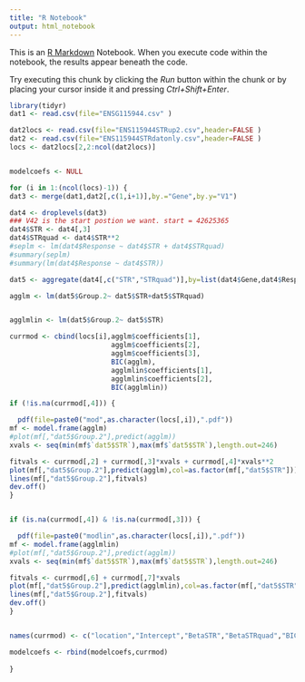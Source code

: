 ```yaml
---
title: "R Notebook"
output: html_notebook
---
```


This is an [R Markdown](http://rmarkdown.rstudio.com) Notebook. When you execute code within the notebook, the results appear beneath the code. 

Try executing this chunk by clicking the *Run* button within the chunk or by placing your cursor inside it and pressing *Ctrl+Shift+Enter*. 

```r
library(tidyr)
dat1 <- read.csv(file="ENSG115944.csv" )

dat2locs <- read.csv(file="ENS115944STRup2.csv",header=FALSE )
dat2 <- read.csv(file="ENS115944STRdatonly.csv",header=FALSE )
locs <- dat2locs[2,2:ncol(dat2locs)]


modelcoefs <- NULL

for (i in 1:(ncol(locs)-1)) {
dat3 <- merge(dat1,dat2[,c(1,i+1)],by.="Gene",by.y="V1")

dat4 <- droplevels(dat3)
### V42 is the start postion we want. start = 42625365
dat4$STR <- dat4[,3]
dat4$STRquad <- dat4$STR**2
#seplm <- lm(dat4$Response ~ dat4$STR + dat4$STRquad)
#summary(seplm)
#summary(lm(dat4$Response ~ dat4$STR))

dat5 <- aggregate(dat4[,c("STR","STRquad")],by=list(dat4$Gene,dat4$Response),FUN=sum,na.rm=TRUE)

agglm <- lm(dat5$Group.2~ dat5$STR+dat5$STRquad)


agglmlin <- lm(dat5$Group.2~ dat5$STR)

currmod <- cbind(locs[i],agglm$coefficients[1],
                         agglm$coefficients[2],
                         agglm$coefficients[3],
                         BIC(agglm),
                         agglmlin$coefficients[1],
                         agglmlin$coefficients[2],
                         BIC(agglmlin))

if (!is.na(currmod[,4])) {

  pdf(file=paste0("mod",as.character(locs[,i]),".pdf"))
mf <- model.frame(agglm)
#plot(mf[,"dat5$Group.2"],predict(agglm))
xvals <- seq(min(mf$`dat5$STR`),max(mf$`dat5$STR`),length.out=246)

fitvals <- currmod[,2] + currmod[,3]*xvals + currmod[,4]*xvals**2
plot(mf[,"dat5$Group.2"],predict(agglm),col=as.factor(mf[,"dat5$STR"]))
lines(mf[,"dat5$Group.2"],fitvals)
dev.off()
}


if (is.na(currmod[,4]) & !is.na(currmod[,3])) {

  pdf(file=paste0("modlin",as.character(locs[,i]),".pdf"))
mf <- model.frame(agglmlin)
#plot(mf[,"dat5$Group.2"],predict(agglm))
xvals <- seq(min(mf$`dat5$STR`),max(mf$`dat5$STR`),length.out=246)

fitvals <- currmod[,6] + currmod[,7]*xvals
plot(mf[,"dat5$Group.2"],predict(agglmlin),col=as.factor(mf[,"dat5$STR"]))
lines(mf[,"dat5$Group.2"],fitvals)
dev.off()
}


names(currmod) <- c("location","Intercept","BetaSTR","BetaSTRquad","BICfull","Interceptlin","BetaSTRlin","BIClin")

modelcoefs <- rbind(modelcoefs,currmod)
                                  
}

```


